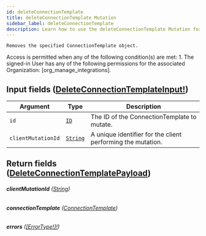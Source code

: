 ```yaml
---
id: deleteConnectionTemplate
title: deleteConnectionTemplate Mutation
sidebar_label: deleteConnectionTemplate
description: Learn how to use the deleteConnectionTemplate Mutation for Builder's API.
---
```


    Removes the specified ConnectionTemplate object.

Access is permitted when any of the following condition(s) are met: 1. The signed-in User has any of the following permissions for the associated Organization: [org_manage_integrations].

## Input fields ([DeleteConnectionTemplateInput!](/composer/builder/api/schema/input_object/DeleteConnectionTemplateInput.mdx))

| Argument           | Type                                     | Description                                                 |
| ------------------ | ---------------------------------------- | ----------------------------------------------------------- |
| `id`               | [`ID`](/composer/builder/api/schema/scalar/ID.mdx)         | The ID of the ConnectionTemplate to mutate.                 |
| `clientMutationId` | [`String`](/composer/builder/api/schema/scalar/String.mdx) | A unique identifier for the client performing the mutation. |

## Return fields ([DeleteConnectionTemplatePayload](/composer/builder/api/schema/object/DeleteConnectionTemplatePayload.mdx))

###### <b>clientMutationId</b> ([String](/composer/builder/api/schema/scalar/String.mdx))

###### <b>connectionTemplate</b> ([ConnectionTemplate](/composer/builder/api/schema/object/ConnectionTemplate.mdx))

###### <b>errors</b> ([[ErrorType!]!](/composer/builder/api/schema/object/ErrorType.mdx))
